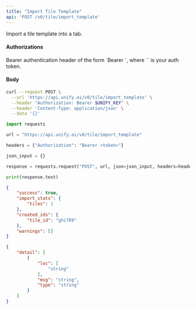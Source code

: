 ```yaml
---
title: "Import Tile Template"
api: 'POST /v0/tile/import_template'
---
```

Import a tile template into a tab.

#### Authorizations

<ParamField header="Authorization" type="string" required="true">
  Bearer authentication header of the form `Bearer <token>`, where `<token>` is your auth token.
</ParamField>

#### Body

<ParamField body="project" type="string" required="true">

</ParamField>

<ParamField body="validate_first" type="boolean"  default="true">

</ParamField>

<ParamField body="auto_sanitize" type="boolean"  default="true">

</ParamField>

<ParamField body="overwrite_existing" type="boolean"  default="false">

</ParamField>

<ParamField body="template" type="object" required="true">

</ParamField>

<ParamField body="tab_id" type="string | null" >

</ParamField>

<ParamField body="interface_id" type="string | null" >

</ParamField>

<ParamField body="tab_name" type="string | null" >

</ParamField>

<ParamField body="new_tile_name" type="string | null" >

</ParamField>

<RequestExample>

```bash cURL
curl --request POST \
  --url 'https://api.unify.ai/v0/tile/import_template' \
  --header "Authorization: Bearer $UNIFY_KEY" \
  --header 'Content-Type: application/json' \
  --data '{}'
```

```python Python
import requests

url = "https://api.unify.ai/v0/tile/import_template"

headers = {"Authorization": "Bearer <token>"}

json_input = {}

response = requests.request("POST", url, json=json_input, headers=headers)

print(response.text)
```

</RequestExample>
<ResponseExample>

```json 200
{
    "success": true,
    "import_stats": {
        "tiles": 1
    },
    "created_ids": {
        "tile_id": "ghi789"
    },
    "warnings": []
}
```

```json 422
{
    "detail": [
        {
            "loc": [
                "string"
            ],
            "msg": "string",
            "type": "string"
        }
    ]
}
```

</ResponseExample>
